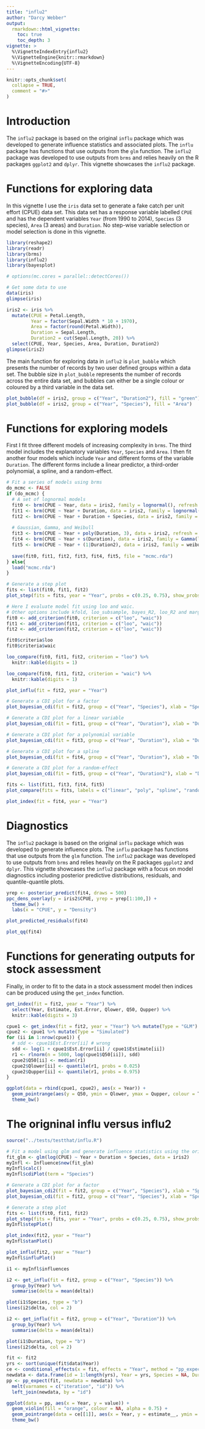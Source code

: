 ```yaml
---
title: "influ2"
author: "Darcy Webber"
output: 
  rmarkdown::html_vignette:
    toc: true
    toc_depth: 3
vignette: >
  %\VignetteIndexEntry{influ2}
  %\VignetteEngine{knitr::rmarkdown}
  %\VignetteEncoding{UTF-8}
---
```


```r
knitr::opts_chunk$set(
  collapse = TRUE,
  comment = "#>"
)
```

# Introduction

The `influ2` package is based on the original `influ` package which was developed to generate influence statistics and associated plots. The `influ` package has functions that use outputs from the `glm` function. The `influ2` package was developed to use outputs from `brms` and relies heavily on the R packages `ggplot2` and `dplyr`. This vignette showcases the `influ2` package.


# Functions for exploring data

In this vignette I use the `iris` data set to generate a fake catch per unit effort (CPUE) data set. This data set has a response variable labelled `CPUE` and has the dependent variables `Year` (from 1990 to 2014), `Species` (3 species), `Area` (3 areas) and `Duration`. No step-wise variable selection or model selection is done in this vignette.

```r
library(reshape2)
library(readr)
library(brms)
library(influ2)
library(bayesplot)

# options(mc.cores = parallel::detectCores())

# Get some data to use
data(iris)
glimpse(iris)

iris2 <- iris %>% 
  mutate(CPUE = Petal.Length, 
         Year = factor(Sepal.Width * 10 + 1970), 
         Area = factor(round(Petal.Width)), 
         Duration = Sepal.Length,
         Duration2 = cut(Sepal.Length, 20)) %>%
  select(CPUE, Year, Species, Area, Duration, Duration2)
glimpse(iris2)
```

The main function for exploring data in `influ2` is `plot_bubble` which presents the number of records by two user defined groups within a data set. The bubble size in `plot_bubble` represents the number of records across the entire data set, and bubbles can either be a single colour or coloured by a third variable in the data set.

```r
plot_bubble(df = iris2, group = c("Year", "Duration2"), fill = "green")
plot_bubble(df = iris2, group = c("Year", "Species"), fill = "Area")
```


# Functions for exploring models

First I fit three different models of increasing complexity in `brms`. The third model includes the explanatory variables `Year`, `Species` and `Area`. I then fit another four models which include `Year` and different forms of the variable `Duration`. The different forms include a linear predictor, a third-order polynomial, a spline, and a random-effect.

```r
# Fit a series of models using brms
do_mcmc <- FALSE
if (do_mcmc) {
  # A set of lognormal models
  fit0 <- brm(CPUE ~ Year, data = iris2, family = lognormal(), refresh = 0)
  fit1 <- brm(CPUE ~ Year + Duration, data = iris2, family = lognormal(), refresh = 0)
  fit2 <- brm(CPUE ~ Year + Duration + Species, data = iris2, family = lognormal(), refresh = 0)
  
  # Gaussian, Gamma, and Weibull
  fit3 <- brm(CPUE ~ Year + poly(Duration, 3), data = iris2, refresh = 0)
  fit4 <- brm(CPUE ~ Year + s(Duration), data = iris2, family = Gamma(link = "log"), refresh = 0)
  fit5 <- brm(CPUE ~ Year + (1|Duration2), data = iris2, family = weibull, refresh = 0)
  
  save(fit0, fit1, fit2, fit3, fit4, fit5, file = "mcmc.rda")
} else{
  load("mcmc.rda")
}
```

```r
# Generate a step plot
fits <- list(fit0, fit1, fit2)
plot_step(fits = fits, year = "Year", probs = c(0.25, 0.75), show_probs = TRUE)
```

```r
# Here I evaluate model fit using loo and waic. 
# Other options include kfold, loo_subsample, bayes_R2, loo_R2 and marglik
fit0 <- add_criterion(fit0, criterion = c("loo", "waic"))
fit1 <- add_criterion(fit1, criterion = c("loo", "waic"))
fit2 <- add_criterion(fit2, criterion = c("loo", "waic"))

fit0$criteria$loo
fit0$criteria$waic
```

```r
loo_compare(fit0, fit1, fit2, criterion = "loo") %>%
  knitr::kable(digits = 1)
```

```r
loo_compare(fit0, fit1, fit2, criterion = "waic") %>%
  knitr::kable(digits = 1)
```

```r
plot_influ(fit = fit2, year = "Year")
```

```r
# Generate a CDI plot for a factor
plot_bayesian_cdi(fit = fit2, group = c("Year", "Species"), xlab = "Species")
```

```r
# Generate a CDI plot for a linear variable
plot_bayesian_cdi(fit = fit1, group = c("Year", "Duration"), xlab = "Duration")

# Generate a CDI plot for a polynomial variable
plot_bayesian_cdi(fit = fit3, group = c("Year", "Duration"), xlab = "Duration")

# Generate a CDI plot for a spline
plot_bayesian_cdi(fit = fit4, group = c("Year", "Duration"), xlab = "Duration")

# Generate a CDI plot for a random-effect
plot_bayesian_cdi(fit = fit5, group = c("Year", "Duration2"), xlab = "Duration")
```

```r
fits <- list(fit1, fit3, fit4, fit5)
plot_compare(fits = fits, labels = c("linear", "poly", "spline", "random-effect"), year = "Year")
```

```r
plot_index(fit = fit4, year = "Year")
```

# Diagnostics

The `influ2` package is based on the original `influ` package which was developed to generate influence plots. The `influ` package has functions that use outputs from the `glm` function. The `influ2` package was developed to use outputs from `brms` and relies heavily on the R packages `ggplot2` and `dplyr`. This vignette showcases the `influ2` package with a focus on model diagnostics including posterior predictive distributions, residuals, and quantile-quantile plots.

```r
yrep <- posterior_predict(fit4, draws = 500)
ppc_dens_overlay(y = iris2$CPUE, yrep = yrep[1:100,]) + 
  theme_bw() +
  labs(x = "CPUE", y = "Density")

plot_predicted_residuals(fit4)

plot_qq(fit4)
```

# Functions for generating outputs for stock assessment

Finally, in order to fit to the data in a stock assessment model then indices can be produced using the `get_index` function.

```r
get_index(fit = fit2, year = "Year") %>%
  select(Year, Estimate, Est.Error, Qlower, Q50, Qupper) %>%
  knitr::kable(digits = 3)
```

```r
cpue1 <- get_index(fit = fit2, year = "Year") %>% mutate(Type = "GLM")
cpue2 <- cpue1 %>% mutate(Type = "Simulated")
for (ii in 1:nrow(cpue1)) {
  # sdd <- cpue1$Est.Error[ii] # wrong
  sdd <- log(1 + cpue1$Est.Error[ii] / cpue1$Estimate[ii])
  r1 <- rlnorm(n = 5000, log(cpue1$Q50[ii]), sdd)
  cpue2$Q50[ii] <- median(r1)
  cpue2$Qlower[ii] <- quantile(r1, probs = 0.025)
  cpue2$Qupper[ii] <- quantile(r1, probs = 0.975)
}

ggplot(data = rbind(cpue1, cpue2), aes(x = Year)) +
  geom_pointrange(aes(y = Q50, ymin = Qlower, ymax = Qupper, colour = Type), position = position_dodge(width = 0.5)) +
  theme_bw()
```


# The origninal influ versus influ2

```r
source("../tests/testthat/influ.R")

# Fit a model using glm and generate influence statistics using the original influ package
fit_glm <- glm(log(CPUE) ~ Year + Duration + Species, data = iris2)
myInfl <- Influence$new(fit_glm)
myInfl$calc()
myInfl$cdiPlot(term = "Species")
```

```r
# Generate a CDI plot for a factor
plot_bayesian_cdi2(fit = fit2, group = c("Year", "Species"), xlab = "Species")
plot_bayesian_cdi(fit = fit2, group = c("Year", "Species"), xlab = "Species")
```

```r
# Generate a step plot
fits <- list(fit0, fit1, fit2)
plot_step(fits = fits, year = "Year", probs = c(0.25, 0.75), show_probs = TRUE)
myInfl$stepPlot()
```

```r
plot_index(fit2, year = "Year")
myInfl$stanPlot()
```

```r
plot_influ(fit2, year = "Year")
myInfl$influPlot()

i1 <- myInfl$influences

i2 <- get_influ(fit = fit2, group = c("Year", "Species")) %>%
  group_by(Year) %>%
  summarise(delta = mean(delta))

plot(i1$Species, type = "b")
lines(i2$delta, col = 2)

i2 <- get_influ(fit = fit2, group = c("Year", "Duration")) %>%
  group_by(Year) %>%
  summarise(delta = mean(delta))

plot(i1$Duration, type = "b")
lines(i2$delta, col = 2)
```

```r
fit <- fit2
yrs <- sort(unique(fit$data$Year))
ce <- conditional_effects(x = fit, effects = "Year", method = "pp_expect")
newdata <- data.frame(id = 1:length(yrs), Year = yrs, Species = NA, Duration = mean(fit$data$Duration))
pp <- pp_expect(fit, newdata = newdata) %>%
  melt(varnames = c("iteration", "id")) %>%
  left_join(newdata, by = "id")

ggplot(data = pp, aes(x = Year, y = value)) +
  geom_violin(fill = "orange", colour = NA, alpha = 0.75) +
  geom_pointrange(data = ce[[1]], aes(x = Year, y = estimate__, ymin = lower__, ymax = upper__), colour = "blue", alpha = 0.5) +
  theme_bw()
```
